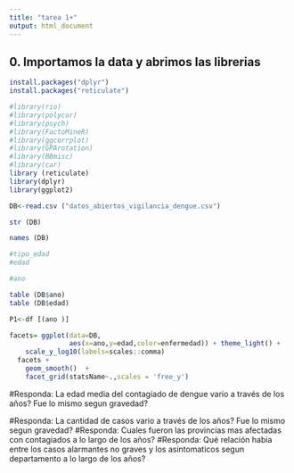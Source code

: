 ```yaml
---
title: "tarea 1+"
output: html_document
---
```



## 0. Importamos la data y abrimos las librerias 

```r
install.packages("dplyr")
install.packages("reticulate")
```

```r
#library(rio)
#library(polycor)
#library(psych)
#library(FactoMineR)
#library(ggcorrplot)
#library(GPArotation)
#library(BBmisc)
#library(car)
library (reticulate)
library(dplyr)
library(ggplot2)
```
```r
DB<-read.csv ("datos_abiertos_vigilancia_dengue.csv")
```

```r
str (DB)
```
```r
names (DB)
```
```r
#tipo_edad
#edad

#ano
```
```r
table (DB$ano)
table (DB$edad)
```
```r
P1<-df [(ano )]
```


```r
facets= ggplot(data=DB,
               aes(x=ano,y=edad,color=enfermedad)) + theme_light() +
    scale_y_log10(labels=scales::comma) 
  facets +    
    geom_smooth()  + 
    facet_grid(statsName~.,scales = 'free_y') 
```


#Responda: La edad media del contagiado de dengue vario a través de los años? Fue lo mismo segun gravedad?

#Responda: La cantidad de casos  vario a través de los años? Fue lo mismo segun gravedad?
#Responda: Cuales fueron las provincias mas afectadas con contagiados a lo largo de los años?
#Responda: Qué relación habia entre los casos alarmantes no graves y los asintomaticos segun departamento a lo largo de los años?


